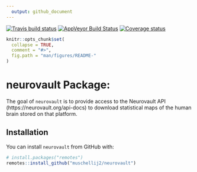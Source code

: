 ```yaml
---
  output: github_document
---
```


[![Travis build status](https://travis-ci.org/muschellij2/neurovault.svg?branch=master)](https://travis-ci.org/muschellij2/neurovault)
[![AppVeyor Build Status](https://ci.appveyor.com/api/projects/status/github/muschellij2/neurovault?branch=master&svg=true)](https://ci.appveyor.com/project/muschellij2/neurovault)
[![Coverage status](https://coveralls.io/repos/github/muschellij2/neurovault/badge.svg?branch=master)](https://coveralls.io/r/muschellij2/neurovault?branch=master)
<!-- README.md is generated from README.Rmd. Please edit that file -->

```r
knitr::opts_chunk$set(
  collapse = TRUE,
  comment = "#>",
  fig.path = "man/figures/README-"
)
```
# neurovault Package: 
The goal of `neurovault` is to provide access to the Neurovault API (https://neurovault.org/api-docs) to download statistical maps of the human brain stored on that platform.

## Installation

You can install `neurovault` from GitHub with:

```r
# install.packages("remotes")
remotes::install_github("muschellij2/neurovault")
```
